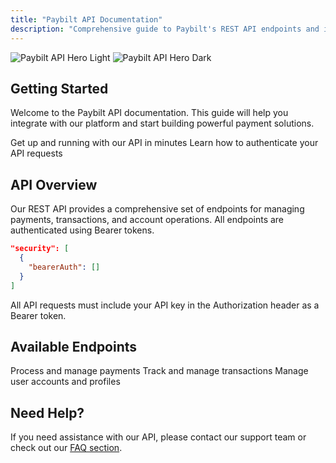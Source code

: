 ```yaml
---
title: "Paybilt API Documentation"
description: "Comprehensive guide to Paybilt's REST API endpoints and integration"
---
```


<img
  className="block dark:hidden"
  src="/images/header.png"
  alt="Paybilt API Hero Light"
/>
<img
  className="hidden dark:block"
  src="/images/header.png"
  alt="Paybilt API Hero Dark"
/>

## Getting Started

Welcome to the Paybilt API documentation. This guide will help you integrate with our platform and start building powerful payment solutions.

<CardGroup cols={2}>
  <Card
    title="Quick Start"
    icon="rocket"
    href="/api-reference/quickstart"
  >
    Get up and running with our API in minutes
  </Card>
  <Card
    title="Authentication"
    icon="lock"
    href="/api-reference/authentication"
  >
    Learn how to authenticate your API requests
  </Card>
</CardGroup>

## API Overview

Our REST API provides a comprehensive set of endpoints for managing payments, transactions, and account operations. All endpoints are authenticated using Bearer tokens.

```json
"security": [
  {
    "bearerAuth": []
  }
]
```

<Note>
  All API requests must include your API key in the Authorization header as a Bearer token.
</Note>

## Available Endpoints

<CardGroup cols={3}>
  <Card
    title="Payments"
    icon="credit-card"
    href="/api-reference/payments"
  >
    Process and manage payments
  </Card>
  <Card
    title="Transactions"
    icon="receipt"
    href="/api-reference/transactions"
  >
    Track and manage transactions
  </Card>
  <Card
    title="Accounts"
    icon="user"
    href="/api-reference/accounts"
  >
    Manage user accounts and profiles
  </Card>
</CardGroup>

## Need Help?

If you need assistance with our API, please contact our support team or check out our [FAQ section](/api-reference/faq).